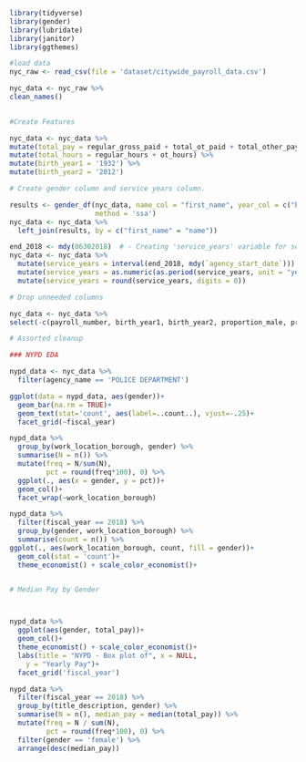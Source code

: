 ```{r}
library(tidyverse)
library(gender)
library(lubridate)
library(janitor)
library(ggthemes)

#load data
nyc_raw <- read_csv(file = 'dataset/citywide_payroll_data.csv')

nyc_data <- nyc_raw %>%
clean_names()

  
#Create Features

nyc_data <- nyc_data %>%
mutate(total_pay = regular_gross_paid + total_ot_paid + total_other_pay) %>%
mutate(total_hours = regular_hours + ot_hours) %>%
mutate(birth_year1 = '1932') %>%
mutate(birth_year2 = '2012')

# Create gender column and service years column.

results <- gender_df(nyc_data, name_col = "first_name", year_col = c("birth_year1", "birth_year2"),
                     method = 'ssa')
nyc_data <- nyc_data %>%
  left_join(results, by = c("first_name" = "name"))

end_2018 <- mdy(06302018)  # - Creating 'service_years' variable for seniority measurement.
nyc_data <- nyc_data %>%
  mutate(service_years = interval(end_2018, mdy(`agency_start_date`))) %>%
  mutate(service_years = as.numeric(as.period(service_years, unit = "year")) * -3.1689E-8) %>%
  mutate(service_years = round(service_years, digits = 0))

# Drop unneeded columns

nyc_data <- nyc_data %>%
select(-c(payroll_number, birth_year1, birth_year2, proportion_male, proportion_female, year_min, year_max))

# Assorted cleanup


```

```{r}

### NYPD EDA

nypd_data <- nyc_data %>%
  filter(agency_name == 'POLICE DEPARTMENT')

ggplot(data = nypd_data, aes(gender))+
  geom_bar(na.rm = TRUE)+
  geom_text(stat='count', aes(label=..count..), vjust=-.25)+
  facet_grid(~fiscal_year)

```
```{r}

nypd_data %>%
  group_by(work_location_borough, gender) %>%
  summarise(N = n()) %>%
  mutate(freq = N/sum(N),
         pct = round(freq*100), 0) %>%
  ggplot(., aes(x = gender, y = pct))+
  geom_col()+
  facet_wrap(~work_location_borough)


```


```{r}
nypd_data %>%
  filter(fiscal_year == 2018) %>%
  group_by(gender, work_location_borough) %>%
  summarise(count = n()) %>%
ggplot(., aes(work_location_borough, count, fill = gender))+
  geom_col(stat = 'count')+
  theme_economist() + scale_color_economist()+



```

```{r} 
# Median Pay by Gender



nypd_data %>%
  ggplot(aes(gender, total_pay))+
  geom_col()+
  theme_economist() + scale_color_economist()+
  labs(title = "NYPD - Box plot of", x = NULL, 
    y = "Yearly Pay")+
  facet_grid('fiscal_year')


```










```{r}

nypd_data %>%
  filter(fiscal_year == 2018) %>%
  group_by(title_description, gender) %>%
  summarise(N = n(), median_pay = median(total_pay)) %>%
  mutate(freq = N / sum(N),
         pct = round(freq*100), 0) %>%
  filter(gender == 'female') %>%
  arrange(desc(median_pay))


```

